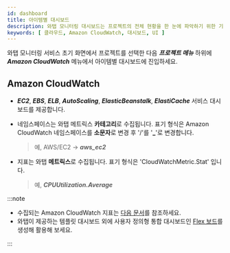 ```yaml
---
id: dashboard
title: 아이템별 대시보드
description: 와탭 모니터링 대시보드는 프로젝트의 전체 현황을 한 눈에 파악하기 위한 기능을 제공합니다.
keywords: [ 클라우드, Amazon CloudWatch, 대시보드, UI ]
---
```


와탭 모니터링 서비스 초기 화면에서 프로젝트를 선택한 다음 ***프로젝트 메뉴*** 하위에 ***Amazon CloudWatch*** 메뉴에서 아이템별 대시보드에 진입하세요.

## Amazon CloudWatch

* ***EC2***, ***EBS***, ***ELB***, ***AutoScaling***, ***ElasticBeanstalk***, ***ElastiCache*** 서비스 대시보드를 제공합니다.

  <ImgLang img='aws-cloudwatch-ec2.png' desc='cloudwatch ec2' />

* 네임스페이스는 와탭 메트릭스 **카테고리**로 수집됩니다. 표기 형식은 Amazon CloudWatch 네임스페이스를 **소문자**로 변경 후 '/'를 '**_**'로 변경합니다.

  > 예, AWS/EC2 → ***aws_ec2***

* 지표는 와탭 **메트릭스**로 수집됩니다. 표기 형식은 'CloudWatchMetric.Stat' 입니다.

  > 예, ***CPUUtilization.Average***

:::note

* 수집되는 Amazon CloudWatch 지표는 [다음 문서](https://docs.aws.amazon.com/ko_kr/AmazonCloudWatch/latest/monitoring/aws-services-cloudwatch-metrics.html)를 참조하세요.
* 와탭이 제공하는 템플릿 대시보드 외에 사용자 정의형 통합 대시보드인 [Flex 보드](flexboard)를 생성해 활용해 보세요.

:::